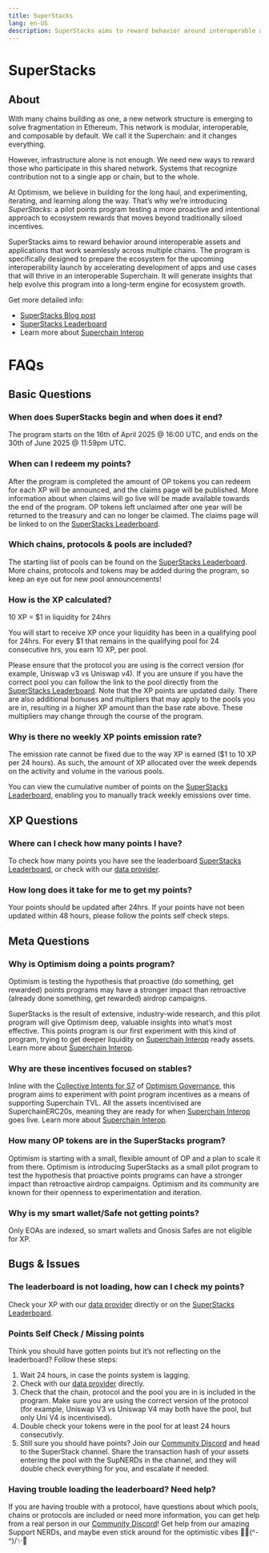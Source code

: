 ```yaml
---
title: SuperStacks 
lang: en-US
description: SuperStacks aims to reward behavior around interoperable assets and applications that work seamlessly across multiple chains. The program is specifically designed to prepare the ecosystem for the upcoming interoperability launch by accelerating development of apps and use cases that will thrive in an interoperable Superchain. It will generate insights that help evolve this program into a long-term engine for ecosystem growth.
---
```


# SuperStacks 

## About

With many chains building as one, a new network structure is emerging to solve fragmentation in Ethereum. This network is modular, interoperable, and composable by default. We call it the Superchain: and it changes everything.

However, infrastructure alone is not enough. We need new ways to reward those who participate in this shared network. Systems that recognize contribution not to a single app or chain, but to the whole.

At Optimism, we believe in building for the long haul, and experimenting, iterating, and learning along the way. That’s why we’re introducing *SuperStacks:* a pilot points program testing a more proactive and intentional approach to ecosystem rewards that moves beyond traditionally siloed incentives. 

SuperStacks aims to reward behavior around interoperable assets and applications that work seamlessly across multiple chains. The program is specifically designed to prepare the ecosystem for the upcoming interoperability launch by accelerating development of apps and use cases that will thrive in an interoperable Superchain. It will generate insights that help evolve this program into a long-term engine for ecosystem growth.

Get more detailed info:
* [SuperStacks Blog post](https://optimism.mirror.xyz/VcgOzzYe4iQ_Ouh5cs9AWPuStZn8xQEH2PvUw8JkFYk)
* [SuperStacks Leaderboard](https://app.optimism.io/superstacks)
* Learn more about [Superchain Interop](https://docs.optimism.io/interop/explainer)

# FAQs

## Basic Questions

### When does SuperStacks begin and when does it end?

The program starts on the 16th of April 2025 @ 16:00 UTC, and ends on the 30th of June 2025 @ 11:59pm UTC. 

### When can I redeem my points?

After the program is completed the amount of OP tokens you can redeem for each XP will be announced, and the claims page will be published. More information about when claims will go live will be made available towards the end of the program. 
OP tokens left unclaimed after one year will be returned to the treasury and can no longer be claimed. The claims page will be linked to on the [SuperStacks Leaderboard](https://app.optimism.io/superstacks). 

### Which chains, protocols & pools are included?

The starting list of pools can be found on the [SuperStacks Leaderboard](https://app.optimism.io/superstacks). More chains, protocols and tokens may be added during the program, so keep an eye out for new pool announcements! 

### How is the XP calculated?

10 XP = $1 in liquidity for 24hrs

You will start to receive XP once your liquidity has been in a qualifying pool for 24hrs. For every $1 that remains in the qualifying pool for 24 consecutive hrs, you earn 10 XP, per pool.

Please ensure that the protocol you are using is the correct version (for example, Uniswap v3 vs Uniswap v4). If you are unsure if you have the correct pool you can follow the link to the pool directly from the [SuperStacks Leaderboard](https://app.optimism.io/superstacks). 
Note that the XP points are updated daily. There are also additional bonuses and multipliers that may apply to the pools you are in, resulting in a higher XP amount than the base rate above. These multipliers may change through the course of the program. 

### Why is there no weekly XP points emission rate? 

The emission rate cannot be fixed due to the way XP is earned ($1 to 10 XP per 24 hours). As such, the amount of XP allocated over the week depends on the activity and volume in the various pools. 

You can view the cumulative number of points on the [SuperStacks Leaderboard](https://app.optimism.io/superstacks), enabling you to manually track weekly emissions over time.

## XP Questions

### Where can I check how many points I have?

To check how many points you have see the leaderboard [SuperStacks Leaderboard](https://app.optimism.io/superstacks), or check with our [data provider](https://www.obl.dev/).

### How long does it take for me to get my points?

Your points should be updated after 24hrs. If your points have not been updated within 48 hours, please follow the points self check steps. 

## Meta Questions

### Why is Optimism doing a points program?

Optimism is testing the hypothesis that proactive (do something, get rewarded) points programs may have a stronger impact than retroactive (already done something, get rewarded) airdrop campaigns. 

SuperStacks is the result of extensive, industry-wide research, and this pilot program will give Optimism deep, valuable insights into what’s most effective. This points program is our first experiment with this kind of program, trying to get deeper liquidity on [Superchain Interop](https://docs.optimism.io/interop/explainer) ready assets. Learn more about [Superchain Interop](https://docs.optimism.io/interop/explainer). 

### Why are these incentives focused on stables?

Inline with the [Collective Intents for S7](https://gov.optimism.io/t/season-7-intent/9292) of [Optimism Governance](https://community.optimism.io/welcome/welcome-overview), this program aims to experiment with point program incentives as a means of supporting Superchain TVL. All the assets incentivised are SuperchainERC20s, meaning they are ready for when [Superchain Interop](https://docs.optimism.io/interop/explainer) goes live. Learn more about [Superchain Interop](https://docs.optimism.io/interop/explainer).

### How many OP tokens are in the SuperStacks program?

Optimism is starting with a small, flexible amount of OP and a plan to scale it from there.
Optimism is introducing SuperStacks as a small pilot program to test the hypothesis that proactive points programs can have a stronger impact than retroactive airdrop campaigns. Optimism and its community are known for their openness to experimentation and iteration.

### Why is my smart wallet/Safe not getting points?

Only EOAs are indexed, so smart wallets and Gnosis Safes are not eligible for XP. 

## Bugs & Issues

### The leaderboard is not loading, how can I check my points?

Check your XP with our [data provider](https://www.obl.dev/) directly or on the [SuperStacks Leaderboard](https://app.optimism.io/superstacks).

### Points Self Check / Missing points

Think you should have gotten points but it’s not reflecting on the leaderboard? Follow these steps:
1. Wait 24 hours, in case the points system is lagging.
2. Check with our [data provider](https://www.obl.dev/) directly. 
3. Check that the chain, protocol and the pool you are in is included in the program. Make sure you are using the correct version of the protocol (for example, Uniswap V3 vs Uniswap V4 may both have the pool, but only Uni V4 is incentivised).
4. Double check your tokens were in the pool for at least 24 hours consecutivly.
5. Still sure you should have points? Join our [Community Discord](https://discord.gg/optimism) and head to the SuperStack channel. Share the transaction hash of your assets entering the pool with the SupNERDs in the channel, and they will double check everything for you, and escalate if needed. 

### Having trouble loading the leaderboard? Need help?

If you are having trouble with a protocol, have questions about which pools, chains or protocols are included or need more information, you can get help from a real person in our [Community Discord](https://discord.gg/optimism)! Get help from our amazing Support NERDs, and maybe even stick around for the optimistic vibes 🔴✨\(^-^)/✨🔴
